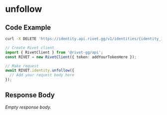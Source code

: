 
# unfollow

## Code Example

<CodeGroup title='Request' tag='DELETE' label='https://identity.api.rivet.gg/v1/identities/{identity_id}/follow'>

```bash {{ title: 'cURL' }}
curl -X DELETE 'https://identity.api.rivet.gg/v1/identities/{identity_id}/follow'
```

```ts
// Create Rivet client
import { RivetClient } from '@rivet-gg/api';
const RIVET = new RivetClient({ token: addYourTokenHere });

// Make request
await RIVET.identity.unfollow({
  // Add your request body here
});
```

</CodeGroup>


## Response Body

_Empty response body._
